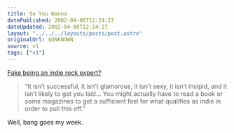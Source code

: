 ```yaml
---
title: So You Wanna
datePublished: 2002-04-08T12:24:27
dateUpdated: 2002-04-08T12:24:27
layout: "../../../layouts/posts/post.astro"
originalUrl: $UNKNOWN
source: v1
tags: ["v1"]
---
```


[Fake being an indie rock expert?][1]

> &#8220;It isn&#8217;t successful, it isn&#8217;t glamorous, it isn&#8217;t sexy, it isn&#8217;t insipid, and it isn&#8217;t likely to get you laid&#8230; You might actually have to read a book or some magazines to get a sufficient feel for what qualifies as indie in order to pull this off.&#8221;

Well, bang goes my week.

[1]: http://www.soyouwanna.com/site/syws/indierock/indierock.html
